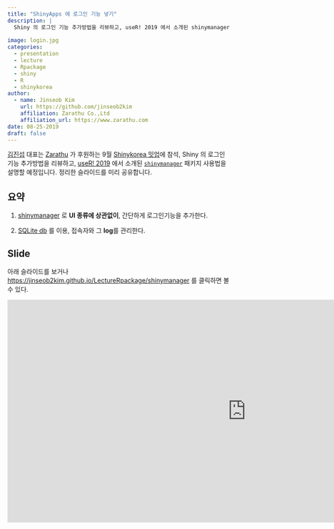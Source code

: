 ```yaml
---
title: "ShinyApps 에 로그인 기능 넣기"
description: |
  Shiny 의 로그인 기능 추가방법을 리뷰하고, useR! 2019 에서 소개된 shinymanager 패키지 사용법을 설명하였습니다. 본 내용은 Zarathu가 후원하는 Shinykorea 9월 밋업에서 발표할 예정입니다. 
  
image: login.jpg
categories:
  - presentation
  - lecture
  - Rpackage
  - shiny
  - R
  - shinykorea
author:
  - name: Jinseob Kim
    url: https://github.com/jinseob2kim
    affiliation: Zarathu Co.,Ltd
    affiliation_url: https://www.zarathu.com
date: 08-25-2019
draft: false
---
```




[김진섭](https://github.com/jinseob2kim) 대표는 [Zarathu](https://www.zarathu.com) 가 후원하는 9월 [Shinykorea 밋업](https://github.com/shinykorea/Meetup)에 참석, Shiny 의 로그인 기능 추가방법을 리뷰하고, [useR! 2019](http://www.user2019.fr/) 에서 소개된 [`shinymanager`](https://github.com/datastorm-open/shinymanager) 패키지 사용법을 설명할 예정입니다. 정리한 슬라이드를 미리 공유합니다. 




## 요약

1. [shinymanager](https://github.com/datastorm-open/shinymanager) 로 **UI 종류에 상관없이**, 간단하게 로그인기능을 추가한다.


2. [SQLite db](https://db.rstudio.com/databases/sqlite/) 를 이용, 접속자와 그 **log**를 관리한다.




## Slide

아래 슬라이드를 보거나 [https://jinseob2kim.github.io/LectureRpackage/shinymanager](https://jinseob2kim.github.io/LectureRpackage/shinymanager) 를 클릭하면 볼 수 있다.

<iframe src="https://jinseob2kim.github.io/LectureRpackage/shinymanager" width="1067" height="500" style="border: none;"></iframe>